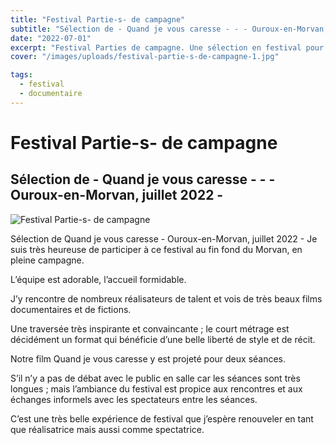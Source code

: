 ```yaml
---
title: "Festival Partie-s- de campagne"
subtitle: "Sélection de - Quand je vous caresse - - - Ouroux-en-Morvan, juillet 2022 -"
date: "2022-07-01"
excerpt: "Festival Parties de campagne. Une sélection en festival pour ce projet documentaire."
cover: "/images/uploads/festival-partie-s-de-campagne-1.jpg"

tags:
  - festival
  - documentaire
---
```


# Festival Partie-s- de campagne

## Sélection de - Quand je vous caresse - - - Ouroux-en-Morvan, juillet 2022 -

![Festival Partie-s- de campagne](/images/uploads/festival-partie-s-de-campagne-1.jpg)

Sélection de Quand je vous caresse - Ouroux-en-Morvan, juillet 2022 - Je suis très heureuse de participer à ce festival au fin fond du Morvan, en pleine campagne.

L’équipe est adorable, l’accueil formidable.

J’y rencontre de nombreux réalisateurs de talent et vois de très beaux films documentaires et de fictions.

Une traversée très inspirante et convaincante ; le court métrage est décidément un format qui bénéficie d’une belle liberté de style et de récit.

Notre film Quand je vous caresse y est projeté pour deux séances.

S’il n’y a pas de débat avec le public en salle car les séances sont très longues ; mais l’ambiance du festival est propice aux rencontres et aux échanges informels avec les spectateurs entre les séances.

C’est une très belle expérience de festival que j’espère renouveler en tant que réalisatrice mais aussi comme spectatrice.
